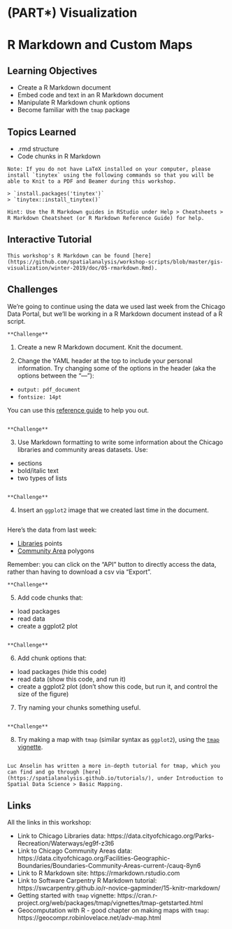 # (PART\*) Visualization {-}

# R Markdown and Custom Maps

## Learning Objectives

- Create a R Markdown document
- Embed code and text in an R Markdown document
- Manipulate R Markdown chunk options
- Become familiar with the `tmap` package

## Topics Learned

- .rmd structure
- Code chunks in R Markdown

```block
Note: If you do not have LaTeX installed on your computer, please install `tinytex` using the following commands so that you will be able to Knit to a PDF and Beamer during this workshop.

> `install.packages('tinytex')`
> `tinytex::install_tinytex()`

```

```block
Hint: Use the R Markdown guides in RStudio under Help > Cheatsheets > R Markdown Cheatsheet (or R Markdown Reference Guide) for help.
```

## Interactive Tutorial

```block
This workshop's R Markdown can be found [here](https://github.com/spatialanalysis/workshop-scripts/blob/master/gis-visualization/winter-2019/doc/05-rmarkdown.Rmd).
```

## Challenges

We're going to continue using the data we used last week from the Chicago Data Portal, but we'll be working in a R Markdown document instead of a R script.

```block
**Challenge**
```
1. Create a new R Markdown document. Knit the document. 

2. Change the YAML header at the top to include your personal information. Try changing some of the options in the header (aka the options between the "---"):

- `output: pdf_document`
- `fontsize: 14pt`

You can use this [reference guide](https://www.rstudio.com/wp-content/uploads/2015/03/rmarkdown-reference.pdf) to help you out.

```block
```

```block
**Challenge**
```
3. Use Markdown formatting to write some information about the Chicago libraries and community areas datasets. Use:

- sections
- bold/italic text
- two types of lists

```block
```

```block
**Challenge**
```
4. Insert an `ggplot2` image that we created last time in the document.

```block
```

Here's the data from last week:

- [Libraries](https://data.cityofchicago.org/Education/Libraries-Locations-Hours-and-Contact-Information/x8fc-8rcq) points
- [Community Area](https://data.cityofchicago.org/Facilities-Geographic-Boundaries/Boundaries-Community-Areas-current-/cauq-8yn6) polygons

Remember: you can click on the "API" button to directly access the data, rather than having to download a csv via "Export".

```block
**Challenge**
```
5. Add code chunks that:

- load packages 
- read data 
- create a ggplot2 plot 

```block
```

```block
**Challenge**
```
6. Add chunk options that:

- load packages (hide this code)
- read data (show this code, and run it)
- create a ggplot2 plot (don't show this code, but run it, and control the size of the figure)

7. Try naming your chunks something useful.

```block
```

```block
**Challenge**
```
8. Try making a map with `tmap` (similar syntax as `ggplot2`), using the [`tmap` vignette](https://cran.r-project.org/web/packages/tmap/vignettes/tmap-getstarted.html).

```block
```

```block
Luc Anselin has written a more in-depth tutorial for tmap, which you can find and go through [here](https://spatialanalysis.github.io/tutorials/), under Introduction to Spatial Data Science > Basic Mapping.
```

## Links
All the links in this workshop:

- Link to Chicago Libraries data: https://data.cityofchicago.org/Parks-Recreation/Waterways/eg9f-z3t6
- Link to Chicago Community Areas data: https://data.cityofchicago.org/Facilities-Geographic-Boundaries/Boundaries-Community-Areas-current-/cauq-8yn6
- Link to R Markdown site: https://rmarkdown.rstudio.com
- Link to Software Carpentry R Markdown tutorial: https://swcarpentry.github.io/r-novice-gapminder/15-knitr-markdown/
- Getting started with `tmap` vignette: https://cran.r-project.org/web/packages/tmap/vignettes/tmap-getstarted.html
- Geocomputation with R - good chapter on making maps with `tmap`: https://geocompr.robinlovelace.net/adv-map.html
